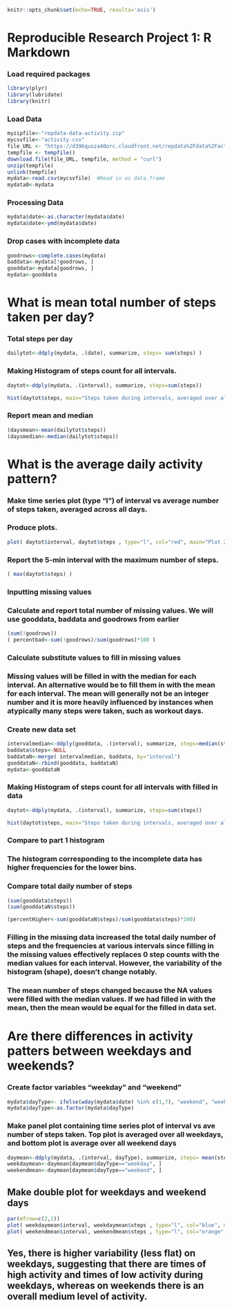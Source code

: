 ```r
knitr::opts_chunk$set(echo=TRUE, results='asis')
```

# Reproducible Research Project 1:  R Markdown

### Load required packages
```r
library(plyr)
library(lubridate)
library(knitr)
```

### Load Data
```r
myzipfile<-"repdata-data-activity.zip"
mycsvfile<-"activity.csv"
file_URL <- "https://d396qusza40orc.cloudfront.net/repdata%2Fdata%2Factivity.zip"
tempfile <- tempfile()
download.file(file_URL, tempfile, method = "curl")
unzip(tempfile)
unlink(tempfile)
mydata<-read.csv(mycsvfile)  #Read in as data.frame
mydata0<-mydata
```

### Processing Data
```r
mydata$date<-as.character(mydata$date)
mydata$date<-ymd(mydata$date)
```

### Drop cases with incomplete data
```r
goodrows<-complete.cases(mydata)
baddata<-mydata[!goodrows, ]
gooddata<-mydata[goodrows, ]
mydata<-gooddata
```

# What is mean total number of steps taken per day?
### Total steps per day
```r
dailytot<-ddply(mydata, .(date), summarize, steps= sum(steps) )
```

### Making Histogram of steps count for all intervals.
```r
daytot<-ddply(mydata, .(interval), summarize, steps=sum(steps))

hist(daytot$steps, main="Steps taken during intervals, averaged over all days", xlab="Number of steps", ylab="Frequency")
```

### Report mean and median
```r
(daysmean<-mean(dailytot$steps))
(daysmedian<-median(dailytot$steps))
```

# What is the average daily activity pattern?

### Make time series plot (type "l") of interval vs average number of steps taken, averaged across all days.
### Produce plots.
```r
plot( daytot$interval, daytot$steps , type="l", col="red", main="Plot 2: Steps taken during each interval, averaged over all days")
```

### Report the 5-min interval with the maximum number of steps.
```r
( max(daytot$steps) )
```

### Inputting missing values
### Calculate and report total number of missing values. We will use gooddata, baddata and goodrows from earlier
```r
(sum(!goodrows))
( percentbad<-sum(!goodrows)/sum(goodrows)*100 )
```

### Calculate substitute values to fill in missing values
### Missing values will be filled in with the median for each interval. An alternative would be to fill them in with the mean for each interval. The mean will generally not be an integer number and it is more heavily influenced by instances when atypically many steps were taken, such as workout days.  
### Create new data set
```r
intervalmedian<-ddply(gooddata, .(interval), summarize, steps=median(steps))
baddata$steps<-NULL
baddataN<-merge( intervalmedian, baddata, by="interval")
gooddataN<-rbind(gooddata, baddataN)
mydata<-gooddataN
```

### Making Histogram of steps count for all intervals with filled in data
```r
daytot<-ddply(mydata, .(interval), summarize, steps=sum(steps))

hist(daytot$steps, main="Steps taken during intervals, averaged over all days with filled NAs", xlab="Number of steps", ylab="Frequency")
```

### Compare to part 1 histogram
### The histogram corresponding to the incomplete data has higher frequencies for the lower bins. 
### Compare total daily number of steps
```r
(sum(gooddata$steps))
(sum(gooddataN$steps))

(percentHigher<-sum(gooddataN$steps)/sum(gooddata$steps)*100)
```

### Filling in the missing data increased the total daily number of steps and the frequencies at various intervals since filling in the missing values effectively replaces 0 step counts with the median values for each interval. However, the variability of the histogram (shape), doesn't change notably.

### The mean number of steps changed because the NA values were filled with the median values. If we had filled in with the mean, then the mean would be equal for the filled in data set.

# Are there differences in activity patters between weekdays and weekends?

### Create factor variables "weekday" and "weekend"
```r
mydata$dayType<- ifelse(wday(mydata$date) %in% c(1,7), "weekend", "weekday" )
mydata$dayType<-as.factor(mydata$dayType)
```

### Make panel plot containing time series plot of interval vs ave number of steps taken. Top plot is averaged over all weekdays, and bottom plot is average over all weekend days
```r
daymean<-ddply(mydata, .(interval, dayType), summarize, steps= mean(steps) )
weekdaymean<-daymean[daymean$dayType=="weekday", ]
weekendmean<-daymean[daymean$dayType=="weekend", ]
```

## Make double plot for weekdays and weekend days
```r
par(mfrow=c(2,1))
plot( weekdaymean$interval, weekdaymean$steps , type="l", col="blue", main="Mean steps taken during each interval, averaged over all weekdays", xlab="Interval", ylab="Mean number of steps")
plot( weekendmean$interval, weekendmean$steps , type="l", col="orange", main="Mean steps taken during each interval, averaged over all weekend days", xlab="Interval", ylab="Mean number of steps")
```

## Yes, there is higher variability (less flat) on weekdays, suggesting that there are times of high activity and times of low activity during weekdays, whereas on weekends there is an overall medium level of activity. 


